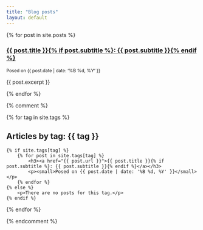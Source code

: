 ```yaml
---
title: "Blog posts"
layout: default
---
```


{% for post in site.posts %}
<h3><a href="{{ post.url }}">{{ post.title }}{% if post.subtitle %}: {{ post.subtitle }}{% endif %}</a></h3>
<p><small>Posed on {{ post.date | date: '%B %d, %Y' }}</small></p>
<p>{{ post.excerpt }}</p>
{% endfor %}

{% comment %}

{% for tag in site.tags %}
<h2>Articles by tag: {{ tag }}</h2>
    {% if site.tags[tag] %}
        {% for post in site.tags[tag] %}
            <h3><a href="{{ post.url }}">{{ post.title }}{% if post.subtitle %}: {{ post.subtitle }}{% endif %}</a></h3>
            <p><small>Posed on {{ post.date | date: '%B %d, %Y' }}</small></p>
        {% endfor %}
    {% else %}
        <p>There are no posts for this tag.</p>
    {% endif %}
{% endfor %}

{% endcomment %}
